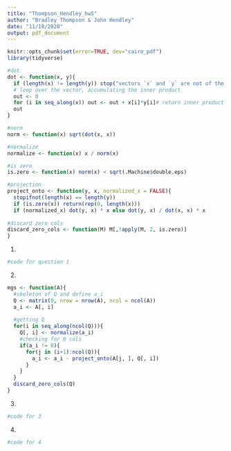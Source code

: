```yaml
---
title: "Thompson_Hendley_hw5"
author: "Bradley Thompson & John Hendley"
date: "11/18/2020"
output: pdf_document
---
```


```r
knitr::opts_chunk$set(error=TRUE, dev="cairo_pdf")
library(tidyverse)
```

```r
#dot
dot <- function(x, y){
  if (length(x) != length(y)) stop("vectors `x` and `y` are not of the same length.")
  # loop over the vector, accumulating the inner product
  out <- 0 
  for (i in seq_along(x)) out <- out + x[i]*y[i]# return inner product
  out
}

#norm 
norm <- function(x) sqrt(dot(x, x))

#normalize
normalize <- function(x) x / norm(x)

#is zero
is.zero <- function(x) norm(x) < sqrt(.Machine$double.eps)

#projection
project_onto <- function(y, x, normalized_x = FALSE){
  stopifnot(length(x) == length(y))
  if (is.zero(x)) return(rep(0, length(x)))
  if (normalized_x) dot(y, x) * x else dot(y, x) / dot(x, x) * x
  
#discard zero cols
discard_zero_cols <- function(M) M[,!apply(M, 2, is.zero)]
}
```

1)
```r
#code for question 1
```

2)
```r
mgs <- function(A){
  #skeleton of Q and define a_i
  Q <- matrix(0, nrow = nrow(A), ncol = ncol(A))
  a_i <- A[, i]
  
  #getting Q
  for(i in seq_along(ncol(Q))){
    Q[, i] <- normalize(a_i)
    #checking for 0 cols
    if(a_i != 0){
      for(j in (i+1):ncol(Q)){
        a_i <- a_i - project_onto(A[j, ], Q[, i])
      }
    }
  }
  discard_zero_cols(Q)
}
```

3)
```r
#code for 3
```

4)
```r
#code for 4
```


